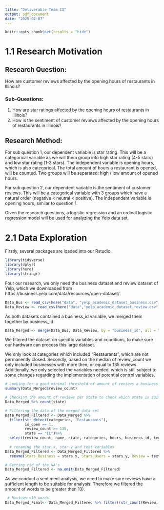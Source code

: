 ```yaml
---
title: "Deliverable Team II"
output: pdf_document
date: "2025-02-07"
---
```


```r
knitr::opts_chunk$set(results = "hide")
```

# 1.1 Research Motivation 

## Research Question: 
How are customer reviews affected by the opening hours of restaurants in Illinois? 

### Sub-Questions:
1. How are star ratings affected by the opening hours of restaurants in Illinois? 
2. How is the sentiment of customer reviews affected by the opening hours of restaurants in Illinois? 

## Research Method:
For sub question 1, our dependent variable is star rating. This will be a categorical variable as we will them group into high star rating (4-5 stars) and low star rating (1-3 stars). The independent variable is opening hours, which is also categorical. The total amount of hours a restaurant is opened, will be counted. Two groups will be separated: high / low amount of opened hours. 

For sub question 2, our dependent variable is the sentiment of customer reviews. This will be a categorical variable with 3 groups which have a natural order (negative < neutral < positive). The independent variable is opening hours, similar to question 1.

Given the research questions, a logistic regression and an ordinal logistic regression model will be used for analyzing the Yelp data set.  

# 2.1 Data Exploration 

Firstly, several packages are loaded into our Rstudio. 

```r
library(tidyverse)
library(dplyr)
library(here)
library(stringr)
```

Four our research, we only need the business dataset and review dataset of Yelp, which we downloaded from https://business.yelp.com/data/resources/open-dataset/  

```r
Data_Bus <- read_csv(here("data", "yelp_academic_dataset_business.csv"))
Data_Review <- read_csv(here("data","yelp_academic_dataset_review.csv"))
```

As both datasets contained a business_id variable, we merged them together by business_id.

```r
Data_Merged <- merge(Data_Bus, Data_Review, by = "business_id", all = TRUE)
```

We filtered the dataset on specific variables and conditions, to  make sure our hardware can process this large dataset. 

We only look at categories which included "Restaurants", which are not permanently closed. Secondly, based on the median of review_count we only included businesses with more then, or equal to 135 reviews. Additionally, we only selected the variables needed, which is still subject to some changes regarding the implementation of potential control variables. 

```r
# Looking for a good minimal threshold of amount of reviews a business has. 
summary(Data_Merged$review_count)

# Checking the amount of reviews per state to check which state is suitable. 
Data_Merged %>% count(state)

# Filtering the data of the merged data set
Data_Merged_Filtered <- Data_Merged %>% 
  filter(str_detect(categories, "Restaurants"),
         is_open == 1,
         review_count >= 135,
         state == "IL")%>% 
  select(review_count, name, state, categories, hours, business_id, text, stars.x, stars.y, user_id)
         
  # renaming the star.x, star.y and text variables
Data_Merged_Filtered <- Data_Merged_Filtered %>% 
  rename(Stars_Business = stars.x, Stars_Users = stars.y, Review = text) 

# Getting rid of the NA's
Data_Merged_Filtered <- na.omit(Data_Merged_Filtered)
```

As we conduct a sentiment analysis, we need to make sure reviews have a sufficient length to be suitable for analysis. Therefore we filtered the amount of words to be greater then 10). 

```r
 # Reviews >10 words. 
Data_Merged_Final<- Data_Merged_Filtered %>% filter((str_count(Review, " ") + 1) > 10)
```

